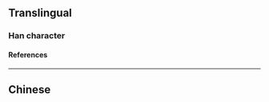 {{character info/new}}
==Translingual==

===Han character===
{{Han char|rn=38|rad=女|as=08|sn=11|four=|canj=MMBBV|ids=⿱丽女}}

====References====
{{Han ref|kx=0265.260|dkj=06444|dj=0532.220|hdz=21056.130|uh=5A6F}}

----

==Chinese==
{{zh-see|麗|v}}